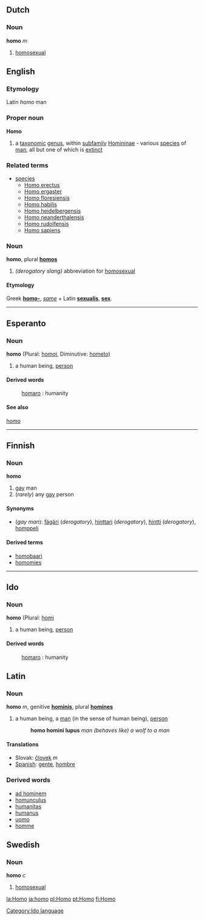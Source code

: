 ==Dutch==
===Noun===
'''homo''' ''m''

#[[homosexual]]

==English==
===Etymology===
Latin ''homo'' man
===Proper noun===
{{wikipedia}}
'''Homo'''
#a [[taxonomic]] [[genus]], within [[subfamily]] [[Homininae]] - various [[species]] of [[man]], all but one of which is [[extinct]]
===Related terms===
{{wikispecies}}
*[[species]]
**[[Homo erectus]]
**[[Homo ergaster]]
**[[Homo floresiensis]]
**[[Homo habilis]]
**[[Homo heidelbergensis]]
**[[Homo neanderthalensis]]
**[[Homo rudolfensis]]
**[[Homo sapiens]]
===Noun===
'''homo''', plural '''[[homos]]'''
# ''(derogatory slang)'' abbreviation for [[homosexual]]
====Etymology====
Greek '''[[homo-]]''', ''[[same]]'' +  Latin '''[[sexualis]]''',  '''[[sex]]'''.

----

==Esperanto==
===Noun===
'''homo'''  (Plural: [[homoj]], Diminutive: [[hometo]])
# a human being, [[person]]
====Derived words====
: [[homaro]] : humanity
====See also====
[[ReVo:hom|homo]]

----

==Finnish==

===Noun===
'''homo'''  
#[[gay]] man
#(''rarely'') any [[gay]] person

====Synonyms====
*(''gay man''): [[fägäri]] (''derogatory''), [[hinttari]] (''derogatory''), [[hintti]] (''derogatory''), [[homppeli]]

====Derived terms====
*[[homobaari]]
*[[homomies]]

--------

==Ido==
[[Category:Ido language]]
===Noun===
'''homo'''  (Plural: [[homi]]
# a human being, [[person]]
====Derived words====
: [[homaro]] : humanity

==Latin==
===Noun===
'''homo''' ''m'', genitive '''[[hominis]]''', plural '''[[homines]]'''

# a human being, a [[man]] (in the sense of human being), [[person]]
#:'''homo homini lupus''' ''man (behaves like) a wolf to a man''

====Translations====
<!-- Unlike the confusing English "man" with its double meaning of a human or a male, many languages have a direct translation of this word -->
* Slovak: [[človek#Slovak|človek]] ''m''
*[[Spanish]]: [[gente]], [[hombre]]

===Derived words===
*[[ad hominem]]
*[[homunculus]]
*[[humanitas]]
*[[humanus]]
*[[uomo]]
*[[homme]]

==Swedish==
===Noun===
'''homo''' ''c''
#[[homosexual]]

[[la:Homo]]
[[ja:homo]]
[[pl:Homo]]
[[pt:Homo]]
[[fi:Homo]]